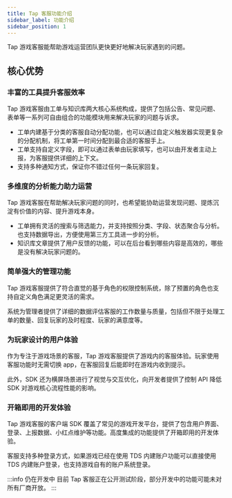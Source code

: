 ```yaml
---
title: Tap 客服功能介绍
sidebar_label: 功能介绍
sidebar_position: 1
---
```


Tap 游戏客服能帮助游戏运营团队更快更好地解决玩家遇到的问题。

## 核心优势

### 丰富的工具提升客服效率

Tap 游戏客服由工单与知识库两大核心系统构成，提供了包括公告、常见问题、表单等一系列可自由组合的功能模块用来解决玩家的问题与诉求。

- 工单内建基于分类的客服自动分配功能，也可以通过自定义触发器实现更复杂的分配机制，将工单第一时间分配到最合适的客服手上。
- 工单支持自定义字段，即可以通过表单由玩家填写，也可以由开发者主动上报，为客服提供详细的上下文。
- 支持多种通知方式，保证你不错过任何一条玩家回复。

### 多维度的分析能力助力运营

Tap 游戏客服在帮助解决玩家问题的同时，也希望能协助运营发现问题、提炼沉淀有价值的内容、提升游戏本身。

- 工单拥有灵活的搜索与筛选能力，并支持按照分类、字段、状态聚合与分析。也支持数据导出，方便使用第三方工具进一步的分析。
- 知识库文章提供了用户反馈的功能，可以在后台看到哪些内容是高效的，哪些是没有解决玩家问题的。

### 简单强大的管理功能

Tap 游戏客服提供了符合直觉的基于角色的权限控制系统，除了预置的角色也支持自定义角色满足更灵活的需求。

系统为管理者提供了详细的数据评估客服的工作数量与质量，包括但不限于处理工单的数量、回复玩家的及时程度、玩家的满意度等。

### 为玩家设计的用户体验

作为专注于游戏场景的客服，Tap 游戏客服提供了游戏内的客服体验。玩家使用客服功能时无需切换 app，在客服回复后能即时在游戏内收到提示。

此外，SDK 还为横屏场景进行了视觉与交互优化，向开发者提供了控制 API 降低 SDK 对游戏核心流程性能的影响。

### 开箱即用的开发体验

Tap 游戏客服的客户端 SDK 覆盖了常见的游戏开发平台，提供了包含用户界面、登录、上报数据、小红点维护等功能。高度集成的功能提供了开箱即用的开发体验。

客服支持多种登录方式，如果游戏已经在使用 TDS 内建账户功能可以直接使用 TDS 内建账户登录，也支持游戏自有的账户系统登录。

:::info 仍在开发中
目前 Tap 客服正在公开测试阶段，部分开发中的功能可能未对所有厂商开放。
:::
